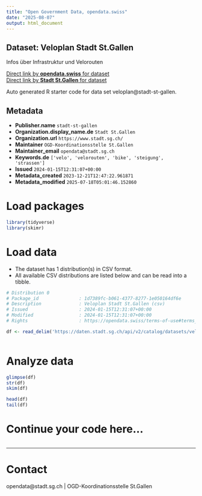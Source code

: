 ```yaml
---
title: "Open Government Data, opendata.swiss"
date: "2025-08-07"
output: html_document
---
```


## Dataset: Veloplan Stadt St.Gallen

Infos über Infrastruktur und Velorouten

[Direct link by **opendata.swiss** for dataset](https://opendata.swiss/de/dataset/veloplan)<br>
[Direct link by **Stadt St.Gallen** for dataset](https://daten.stadt.sg.ch/explore/dataset/veloplan/)

Auto generated R starter code for data set veloplan@stadt-st-gallen.

## Metadata

- **Publisher.name** `stadt-st-gallen`
- **Organization.display_name.de** `Stadt St.Gallen`
- **Organization.url** `https://www.stadt.sg.ch/`
- **Maintainer** `OGD-Koordinationsstelle St.Gallen`
- **Maintainer_email** `opendata@stadt.sg.ch`
- **Keywords.de** `['velo', 'velorouten', 'bike', 'steigung', 'strassen']`
- **Issued** `2024-01-15T12:31:07+00:00`
- **Metadata_created** `2023-12-21T12:47:22.961871`
- **Metadata_modified** `2025-07-18T05:01:46.152860`


# Load packages

```r

library(tidyverse)
library(skimr)

```

# Load data

-   The dataset has 1 distribution(s) in CSV format.
-   All available CSV distributions are listed below and can be read into a tibble.

```r

# Distribution 0
# Package_id               : 1d7389fc-b061-4377-8277-1e050164df6e
# Description              : Veloplan Stadt St.Gallen (csv)
# Issued                   : 2024-01-15T12:31:07+00:00
# Modified                 : 2024-01-15T12:31:07+00:00
# Rights                   : https://opendata.swiss/terms-of-use#terms_by

df <- read_delim('https://daten.stadt.sg.ch/api/v2/catalog/datasets/veloplan/exports/csv?use_labels=true')



```

# Analyze data

```r

glimpse(df)
str(df)
skim(df)

head(df)
tail(df)

```

# Continue your code here...

```r

```

------------------------------------------------------------------------

# Contact

opendata@stadt.sg.ch | OGD-Koordinationsstelle St.Gallen
